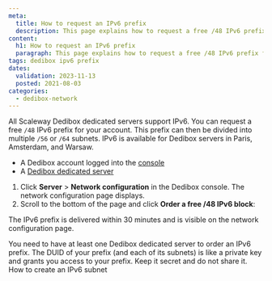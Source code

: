 ```yaml
---
meta:
  title: How to request an IPv6 prefix
  description: This page explains how to request a free /48 IPv6 prefix for Dedibox servers.
content:
  h1: How to request an IPv6 prefix
  paragraph: This page explains how to request a free /48 IPv6 prefix for Dedibox servers.
tags: dedibox ipv6 prefix
dates:
  validation: 2023-11-13
  posted: 2021-08-03
categories:
  - dedibox-network
---
```


All Scaleway Dedibox dedicated servers support IPv6. You can request a free `/48` IPv6 prefix for your account. This prefix can then be divided into multiple `/56` or `/64` subnets. IPv6 is available for Dedibox servers in Paris, Amsterdam, and Warsaw.

<Macro id="requirements" />

- A Dedibox account logged into the [console](https://console.online.net)
- A [Dedibox dedicated server](https://www.scaleway.com/en/dedibox)

1. Click **Server** > **Network configuration** in the Dedibox console. The network configuration page displays.
2. Scroll to the bottom of the page and click **Order a free /48 IPv6 block**:
    <Lightbox src="scaleway_order_ipv6.webp" alt="" />

The IPv6 prefix is delivered within 30 minutes and is visible on the network configuration page.

<Message type="note">
  You need to have at least one Dedibox dedicated server to order an IPv6 prefix.
</Message>

<Message type="important">
  The DUID of your prefix (and each of its subnets) is like a private key and grants you access to your prefix. Keep it secret and do not share it.
</Message>


<Navigation title="See also">
  <NextButton to="/dedibox-network/ipv6/how-to/create-subnet">How to create an IPv6 subnet</NextButton>
</Navigation>